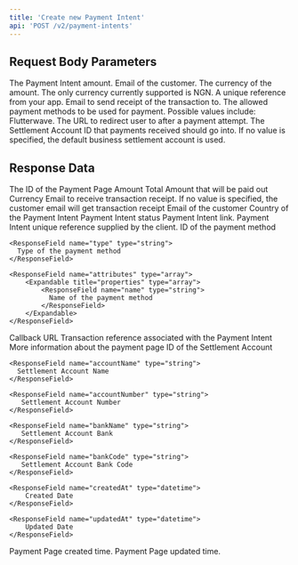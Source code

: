 ```yaml
---
title: 'Create new Payment Intent'
api: 'POST /v2/payment-intents'
---
```


## Request Body Parameters

<ParamField body="amount" type="integer" placeholder="10000" required>
  The Payment Intent amount.
</ParamField>

<ParamField body="customerEmail" type="string" required placeholder="customer@mail.com">
  Email of the customer.
</ParamField>

<ParamField body="currency" type="string" default="NGN" required placeholder="NGN">
  The currency of the amount. The only currency currently supported is NGN.
</ParamField>

<ParamField body="clientReference" type="string" required>
  A unique reference from your app.
</ParamField>

<ParamField body="receiptEmail" type="string" required placeholder="customer@mail.com">
  Email to send receipt of the transaction to.
</ParamField>

<ParamField body="paymentMethod" type="array">
  The allowed payment methods to be used for payment. Possible values include: Flutterwave.
</ParamField>

<ParamField body="callbackUrl" type="string">
  The URL to redirect user to after a payment attempt.
</ParamField>

<ParamField body="settlementAccountId" type="string">
  The Settlement Account ID that payments received should go into. If no value is specified, the default business settlement account is used.
</ParamField>


## Response Data

<ResponseField name="id" type="string" required>
  The ID of the Payment Page
</ResponseField>

<ResponseField name="amount" type="string" required>
  Amount
</ResponseField>

<ResponseField name="totalAmount" type="string" required>
  Total Amount that will be paid out
</ResponseField>

<ResponseField name="currency" type="string" required>
  Currency
</ResponseField>

<ResponseField name="receiptEmail" type="string">
  Email to receive transaction receipt. If no value is specified, the customer email will get transaction receipt
</ResponseField>

<ResponseField name="customerEmail" type="string" required>
  Email of the customer
</ResponseField>

<ResponseField name="country" type="string">
  Country of the Payment Intent
</ResponseField>

<ResponseField name="status" type="string" required>
  Payment Intent status
</ResponseField>

<ResponseField name="checkoutLink" type="string" required>
  Payment Intent link.
</ResponseField>

<ResponseField name="clientReference" type="string" required>
  Payment Intent unique reference supplied by the client.
</ResponseField>

<ResponseField name="paymentMethods" type="array">
  <Expandable title="properties">
    <ResponseField name="id" type="string">
      ID of the payment method
    </ResponseField>

    <ResponseField name="type" type="string">
      Type of the payment method
    </ResponseField>

    <ResponseField name="attributes" type="array">
        <Expandable title="properties" type="array">
            <ResponseField name="name" type="string">
              Name of the payment method
            </ResponseField>
        </Expandable>
    </ResponseField>

  </Expandable>
</ResponseField>

<ResponseField name="callbackUrl" type="string">
  Callback URL
</ResponseField>

<ResponseField name="transaction" type="string">
  Transaction reference associated with the Payment Intent
</ResponseField>

<ResponseField name="meta" type="array">
  More information about the payment page
</ResponseField>

<ResponseField name="settlementAccount" type="Settlement Account Object">
  <Expandable title="properties">
    <ResponseField name="id" type="string">
      ID of the Settlement Account
    </ResponseField>

    <ResponseField name="accountName" type="string">
      Settlement Account Name
    </ResponseField>

    <ResponseField name="accountNumber" type="string">
       Settlement Account Number
    </ResponseField>

    <ResponseField name="bankName" type="string">
       Settlement Account Bank
    </ResponseField>

    <ResponseField name="bankCode" type="string">
       Settlement Account Bank Code
    </ResponseField>

    <ResponseField name="createdAt" type="datetime">
        Created Date
    </ResponseField>

    <ResponseField name="updatedAt" type="datetime">
        Updated Date
    </ResponseField>

  </Expandable>
</ResponseField>

<ResponseField name="createdAt" type="datetime" required>
  Payment Page created time.
</ResponseField>

<ResponseField name="updatedAt" type="datetime" required>
  Payment Page updated time.
</ResponseField>